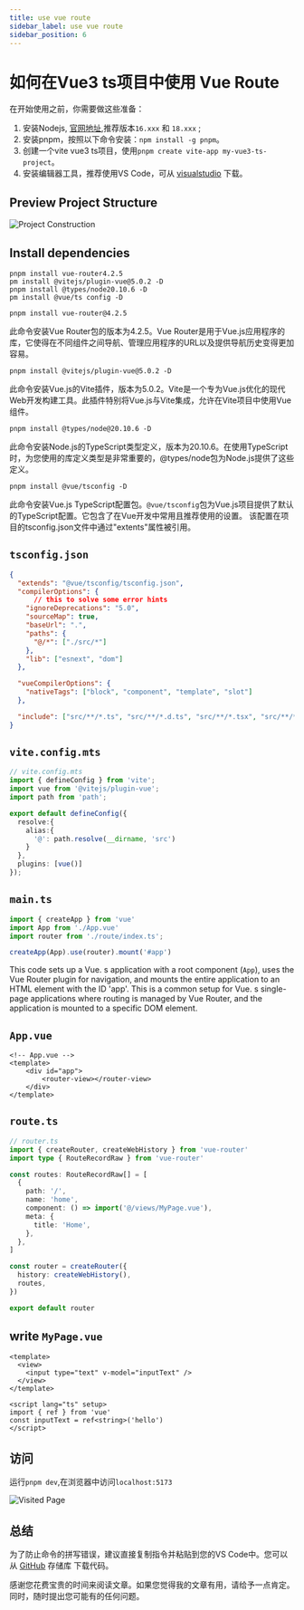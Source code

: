 ```yaml
---
title: use vue route
sidebar_label: use vue route
sidebar_position: 6
---
```


# 如何在Vue3 ts项目中使用 Vue Route

在开始使用之前，你需要做这些准备：

1. 安装Nodejs, [官网地址](https://nodejs.org/en),推荐版本`16.xxx` 和 `18.xxx` ;
2. 安装pnpm，按照以下命令安装：`npm install -g pnpm`。
3. 创建一个vite vue3 ts项目，使用`pnpm create vite-app my-vue3-ts-project`。
4. 安装编辑器工具，推荐使用VS Code，可从 [visualstudio](https://code.visualstudio.com/) 下载。

## Preview Project Structure

![Project Construction](https://s2.loli.net/2023/12/31/gVRe8YzSbUWxjXO.png)

## Install dependencies

```shell
pnpm install vue-router4.2.5
pm install @vitejs/plugin-vue@5.0.2 -D
pnpm install @types/node20.10.6 -D 
pm install @vue/ts config -D
```

`pnpm install vue-router@4.2.5`

此命令安装Vue Router包的版本为4.2.5。Vue Router是用于Vue.js应用程序的库，它使得在不同组件之间导航、管理应用程序的URL以及提供导航历史变得更加容易。

`pnpm install @vitejs/plugin-vue@5.0.2 -D`

此命令安装Vue.js的Vite插件，版本为5.0.2。Vite是一个专为Vue.js优化的现代Web开发构建工具。此插件特别将Vue.js与Vite集成，允许在Vite项目中使用Vue组件。

`pnpm install @types/node@20.10.6 -D`

此命令安装Node.js的TypeScript类型定义，版本为20.10.6。在使用TypeScript时，为您使用的库定义类型是非常重要的，@types/node包为Node.js提供了这些定义。

`pnpm install @vue/tsconfig -D`

此命令安装Vue.js TypeScript配置包。`@vue/tsconfig`包为Vue.js项目提供了默认的TypeScript配置。它包含了在Vue开发中常用且推荐使用的设置。
该配置在项目的tsconfig.json文件中通过"extents"属性被引用。


## `tsconfig.json`

```json
{
  "extends": "@vue/tsconfig/tsconfig.json",
  "compilerOptions": {
      // this to solve some error hints
    "ignoreDeprecations": "5.0",
    "sourceMap": true,
    "baseUrl": ".",
    "paths": {
      "@/*": ["./src/*"]
    },
    "lib": ["esnext", "dom"]
  },

  "vueCompilerOptions": {
    "nativeTags": ["block", "component", "template", "slot"]
  },

  "include": ["src/**/*.ts", "src/**/*.d.ts", "src/**/*.tsx", "src/**/*.vue"]
}
```

## `vite.config.mts`

```ts
// vite.config.mts
import { defineConfig } from 'vite';
import vue from '@vitejs/plugin-vue';
import path from 'path';

export default defineConfig({
  resolve:{
    alias:{
      '@': path.resolve(__dirname, 'src')
    }
  },
  plugins: [vue()]
});

```

## `main.ts`

```ts
import { createApp } from 'vue'
import App from './App.vue'
import router from './route/index.ts';

createApp(App).use(router).mount('#app')

```

This code sets up a Vue. s application with a root component (`App`), uses the Vue Router plugin for navigation, and mounts the entire application to an HTML element with the ID 'app'. This is a common setup for Vue. s single-page applications where routing is managed by Vue Router, and the application is mounted to a specific DOM element.

## `App.vue`

```vue
<!-- App.vue -->
<template>
    <div id="app">
        <router-view></router-view>
    </div>
</template>

```

## `route.ts`

```ts
// router.ts
import { createRouter, createWebHistory } from 'vue-router'
import type { RouteRecordRaw } from 'vue-router'

const routes: RouteRecordRaw[] = [
  {
    path: '/',
    name: 'home',
    component: () => import('@/views/MyPage.vue'),
    meta: {
      title: 'Home',
    },
  },
]

const router = createRouter({
  history: createWebHistory(),
  routes,
})

export default router

```

## write `MyPage.vue`

```vue
<template>
  <view>
    <input type="text" v-model="inputText" />
  </view>
</template>

<script lang="ts" setup>
import { ref } from 'vue'
const inputText = ref<string>('hello')
</script>

```

## 访问

运行`pnpm dev`,在浏览器中访问`localhost:5173`

![Visited Page](https://s2.loli.net/2023/12/31/OkqPXf6ejuAgBL.png)

## 总结

为了防止命令的拼写错误，建议直接复制指令并粘贴到您的VS Code中。您可以从 [GitHub](https://github.com/Halcyon666/taco-shop.git) 存储库 下载代码。

感谢您花费宝贵的时间来阅读文章。如果您觉得我的文章有用，请给予一点肯定。同时，随时提出您可能有的任何问题。